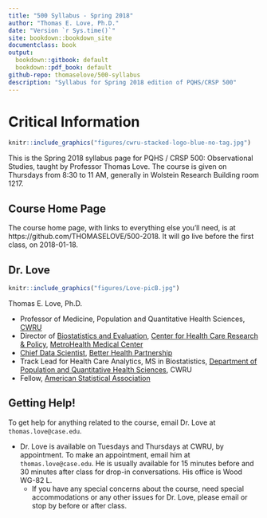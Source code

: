 ```yaml
---
title: "500 Syllabus - Spring 2018"
author: "Thomas E. Love, Ph.D."
date: "Version `r Sys.time()`"
site: bookdown::bookdown_site
documentclass: book
output:
  bookdown::gitbook: default
  bookdown::pdf_book: default
github-repo: thomaselove/500-syllabus
description: "Syllabus for Spring 2018 edition of PQHS/CRSP 500"
---
```


# Critical Information {-}

```r
knitr::include_graphics("figures/cwru-stacked-logo-blue-no-tag.jpg")
```

This is the Spring 2018 syllabus page for PQHS / CRSP 500: Observational Studies, taught by Professor Thomas Love. The course is given on Thursdays from 8:30 to 11 AM, generally in Wolstein Research Building room 1217.

## Course Home Page {-}

The course home page, with links to everything else you'll need, is at https://github.com/THOMASELOVE/500-2018. It will go live before the first class, on 2018-01-18.

## Dr. Love {-}

```r
knitr::include_graphics("figures/Love-picB.jpg")
```

Thomas E. Love, Ph.D.

- Professor of Medicine, Population and Quantitative Health Sciences, [CWRU](http://case.edu/)
- Director of [Biostatistics and Evaluation](http://chrp.org/biostatistics-evaluation/), [Center for Health Care Research & Policy](http://chrp.org/), [MetroHealth Medical Center](https://www.metrohealth.org/research)
- [Chief Data Scientist](http://www.betterhealthpartnership.org/data_center/), [Better Health Partnership](http://betterhealthpartnership.org/)
- Track Lead for Health Care Analytics, MS in Biostatistics, [Department of Population and Quantitative Health Sciences](http://epbiwww.case.edu/), CWRU
- Fellow, [American Statistical Association](http://www.amstat.org/)

## Getting Help! {-}

To get help for anything related to the course, email Dr. Love at `thomas.love@case.edu`.

- Dr. Love is available on Tuesdays and Thursdays at CWRU, by appointment. To make an appointment, email him at `thomas.love@case.edu`. He is usually available for 15 minutes before and 30 minutes after class for drop-in conversations. His office is Wood WG-82 L.
    + If you have any special concerns about the course, need special accommodations or any other issues for Dr. Love, please email or stop by before or after class.

